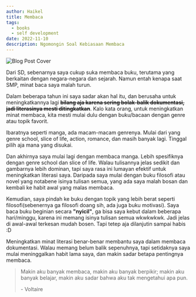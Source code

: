 ```yaml
---
author: Haikel
title: Membaca
tags:
  - books
  - self development
date: 2022-11-10
description: Ngomongin Soal Kebiasaan Membaca
---
```


![Blog Post Cover](https://devhumor.com/content/uploads/images/November2018/readme.jpg)

Dari SD, sebenarnya saya cukup suka membaca buku, terutama yang berkaitan dengan negara-negara dan sejarah. Namun entah kenapa saat SMP, minat baca saya malah turun.

Dalam beberapa tahun ini saya sadar akan hal itu, dan berusaha untuk meningkatkannya lagi **~~bilang aja karena sering bolak-balik dokumentasi, jadi literasinya mesti ditingkatkan~~**. Kalo kata orang, untuk meningkatkan minat membaca, kita mesti mulai dulu dengan buku/bacaan dengan genre atau topik favorit.

Ibaratnya seperti manga, ada macam-macam genrenya. Mulai dari yang genre school, slice of life, action, romance, dan masih banyak lagi. Tinggal pilih aja mana yang disukai.

Dan akhirnya saya mulai lagi dengan membaca manga. Lebih spesifiknya dengan genre school dan slice of life. Walau tulisannya jelas sedikit dan gambarnya lebih dominan, tapi saya rasa ini lumayan efektif untuk meningkatkan literasi saya. Daripada saya mulai dengan buku filosofi atau novel yang notabene isinya tulisan semua, yang ada saya malah bosan dan kembali ke habit awal yang malas membaca.

Kemudian, saya pindah ke buku dengan topik yang lebih berat seperti filosofi(sebenernya ga filosofi doang sih, ada juga buku motivasi). Saya baca buku beginian secara **"nyicil"**, ga bisa saya kebut dalam beberapa hari/minggu, karena ini memang isinya tulisan semua wkwkwkwk. Jadi jelas di awal-awal terkesan mudah bosen. Tapi tetep aja dilanjutin sampai habis :D

Meningkatkan minat literasi benar-benar membantu saya dalam membaca dokumentasi. Walau memang belum balik sepenuhnya, tapi setidaknya saya mulai meninggalkan habit lama saya, dan makin sadar betapa pentingnya membaca.

> <p>Makin aku banyak membaca, makin aku banyak berpikir; makin aku banyak belajar, makin aku sadar bahwa aku tak mengetahui apa pun.</p><span>- Voltaire</span>
